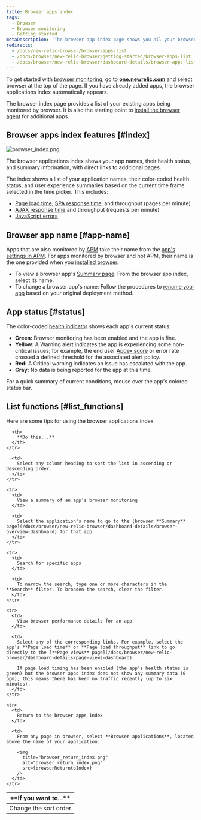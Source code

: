 ```yaml
---
title: Browser apps index
tags:
  - Browser
  - Browser monitoring
  - Getting started
metaDescription: 'The browser app index page shows you all your browser-monitored apps, along with their health status'
redirects:
  - /docs/new-relic-browser/browser-apps-list
  - /docs/browser/new-relic-browser/getting-started/browser-apps-list
  - /docs/browser/new-relic-browser/dashboard-details/browser-apps-list
---
```




To get started with [browser monitoring](/docs/browser/new-relic-browser/getting-started/introduction-new-relic-browser), go to **[one.newrelic.com](https://one.newrelic.com/all-capabilities)** and select browser at the top of the page. If you have already added apps, the browser applications index automatically appears.

The browser index page provides a list of your existing apps being monitored by browser. It is also the starting point to [install the browser agent](/docs/browser/new-relic-browser/installation/install-new-relic-browser-agent) for additional apps.

## Browser apps index features [#index]

<img
  title="browser_index.png"
  alt="browser_index.png"
  src={browserIndexSummary}
/>

<figcaption>
  The browser applications index shows your app names, their health status, and summary information, with direct links to additional pages.
</figcaption>

The index shows a list of your application names, their color-coded health status, and user experience summaries based on the current time frame selected in the time picker. This includes:

* [Page load time](/docs/browser/new-relic-browser/dashboard-details/page-views-dashboard), [SPA response time](/docs/browser/single-page-app-monitoring/use-spa-data/view-spa-data-new-relic-browser), and throughput (pages per minute)
* [AJAX response time](/docs/browser/new-relic-browser/dashboard-details/ajax-dashboard) and throughput (requests per minute)
* [JavaScript errors](/docs/browser/new-relic-browser/dashboard-details/javascript-errors-dashboard)

## Browser app name [#app-name]

Apps that are also monitored by [APM](/docs/apm/new-relic-apm/getting-started/welcome-new-relic-apm) take their name from the [app's settings in APM](/docs/apm/new-relic-apm/installation-configuration/naming-your-application). For apps monitored by browser and not APM, their name is the one provided when you [installed browser](/docs/browser/new-relic-browser/installation/install-new-relic-browser-agent).

* To view a browser app's [Summary page](/docs/browser/new-relic-browser/dashboard-details/browser-overview-dashboard): From the browser app index, select its name.
* To change a browser app's name: Follow the procedures to [rename your app](/docs/browser/new-relic-browser/installation-configuration/rename-browser-apps) based on your original deployment method.

## App status [#status]

The color-coded [health indicator](/docs/accounts-partnerships/education/getting-started-new-relic/glossary#health-status) shows each app's current status:

* **Green:** Browser monitoring has been enabled and the app is fine.
* **Yellow:** A Warning alert indicates the app is experiencing some non-critical issues; for example, the end user [Apdex score](/docs/apm/new-relic-apm/apdex/apdex-measuring-user-satisfaction) or error rate crossed a defined threshold for the associated alert policy.
* **Red:** A Critical warning indicates an issue has escalated with the app.
* **Gray:** No data is being reported for the app at this time.

For a quick summary of current conditions, mouse over the app's colored status bar.

## List functions [#list_functions]

Here are some tips for using the browser applications index.

<table>
  <thead>
    <tr>
      <th width={200}>
        **If you want to...**
      </th>

      <th>
        **Do this...**
      </th>
    </tr>
  </thead>

  <tbody>
    <tr>
      <td>
        Change the sort order
      </td>

      <td>
        Select any column heading to sort the list in ascending or descending order.
      </td>
    </tr>

    <tr>
      <td>
        View a summary of an app's browser monitoring
      </td>

      <td>
        Select the application's name to go to the [browser **Summary** page](/docs/browser/new-relic-browser/dashboard-details/browser-overview-dashboard) for that app.
      </td>
    </tr>

    <tr>
      <td>
        Search for specific apps
      </td>

      <td>
        To narrow the search, type one or more characters in the **Search** filter. To broaden the search, clear the filter.
      </td>
    </tr>

    <tr>
      <td>
        View browser performance details for an app
      </td>

      <td>
        Select any of the corresponding links. For example, select the app's **Page load time** or **Page load throughput** link to go directly to the [**Page views** page](/docs/browser/new-relic-browser/dashboard-details/page-views-dashboard).

        If page load timing has been enabled (the app's health status is green) but the browser apps index does not show any summary data (0 ppm), this means there has been no traffic recently (up to six minutes).
      </td>
    </tr>

    <tr>
      <td>
        Return to the browser apps index
      </td>

      <td>
        From any page in browser, select **Browser applications**, located above the name of your application.

        <img
          title="browser_return_index.png"
          alt="browser_return_index.png"
          src={browserReturntoIndex}
        />
      </td>
    </tr>
  </tbody>
</table>
